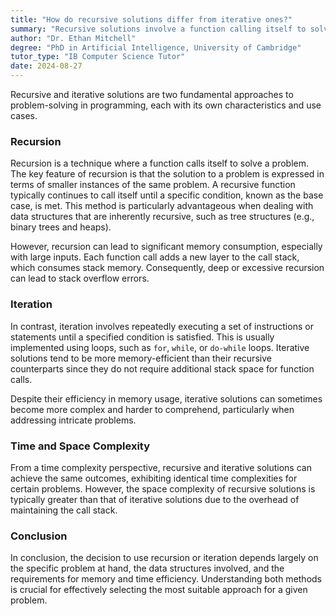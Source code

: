 ```yaml
---
title: "How do recursive solutions differ from iterative ones?"
summary: "Recursive solutions involve a function calling itself to solve a problem, while iterative solutions use loops to solve a problem."
author: "Dr. Ethan Mitchell"
degree: "PhD in Artificial Intelligence, University of Cambridge"
tutor_type: "IB Computer Science Tutor"
date: 2024-08-27
---
```


Recursive and iterative solutions are two fundamental approaches to problem-solving in programming, each with its own characteristics and use cases.

### Recursion

Recursion is a technique where a function calls itself to solve a problem. The key feature of recursion is that the solution to a problem is expressed in terms of smaller instances of the same problem. A recursive function typically continues to call itself until a specific condition, known as the base case, is met. This method is particularly advantageous when dealing with data structures that are inherently recursive, such as tree structures (e.g., binary trees and heaps).

However, recursion can lead to significant memory consumption, especially with large inputs. Each function call adds a new layer to the call stack, which consumes stack memory. Consequently, deep or excessive recursion can lead to stack overflow errors.

### Iteration

In contrast, iteration involves repeatedly executing a set of instructions or statements until a specified condition is satisfied. This is usually implemented using loops, such as `for`, `while`, or `do-while` loops. Iterative solutions tend to be more memory-efficient than their recursive counterparts since they do not require additional stack space for function calls.

Despite their efficiency in memory usage, iterative solutions can sometimes become more complex and harder to comprehend, particularly when addressing intricate problems.

### Time and Space Complexity

From a time complexity perspective, recursive and iterative solutions can achieve the same outcomes, exhibiting identical time complexities for certain problems. However, the space complexity of recursive solutions is typically greater than that of iterative solutions due to the overhead of maintaining the call stack.

### Conclusion

In conclusion, the decision to use recursion or iteration depends largely on the specific problem at hand, the data structures involved, and the requirements for memory and time efficiency. Understanding both methods is crucial for effectively selecting the most suitable approach for a given problem.
    